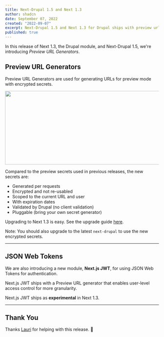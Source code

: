 ```yaml
---
title: Next-Drupal 1.5 and Next 1.3
author: shadcn
date: September 07, 2022
created: "2022-09-07"
excerpt: Next-Drupal 1.5 and Next 1.3 for Drupal ships with preview url generators.
published: true
---
```


In this release of Next 1.3, the Drupal module, and Next-Drupal 1.5, we're introducing _Preview URL Generators_.

## Preview URL Generators

Preview URL Generators are used for generating URLs for preview mode with encrypted secrets.

<Img
  src="/images/preview-mode-encrypted-secrets.png"
  width="800"
  height="240"
/>

Compared to the preview secrets used in previous releases, the new secrets are:

- Generated per requests
- Encrypted and not re-usabled
- Scoped to the current URL and user
- With expiration dates
- Validated by Drupal (no client validation)
- Pluggable (bring your own secret generator)

Upgrading to Next 1.3 is easy. See the upgrade guide [here](/docs/upgrade-guide).

Note: You should also upgrade to the latest `next-drupal` to use the new encrypted secrets.

---

## JSON Web Tokens

We are also introducing a new module, **Next.js JWT**, for using JSON Web Tokens for authentication.

Next.js JWT ships with a Preview URL generator that enables user-level access control for more granularity.

Next.js JWT ships as **experimental** in Next 1.3.

---

## Thank You

Thanks [Lauri](https://www.drupal.org/u/lauriii) for helping with this release. 🥳
